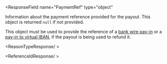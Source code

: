 

<ResponseField
  name="PaymentRef"
  type="object"
>
Information about the payment reference provided for the payout. This object is returned `null` if not provided.

This object must be used to provide the reference of a [bank wire pay-in](/api-reference/bank-wire-payins/bank-wire-payin-object) or a [pay-in to virtual IBAN](/api-reference/banking-aliases/external-instruction-bank-wire-payin-object), if the payout is being used to refund it.

<Expandable title="properties" >

<ReasonTypeResponse/ >

<ReferenceIdResponse/ >
  
</Expandable>

</ResponseField>

